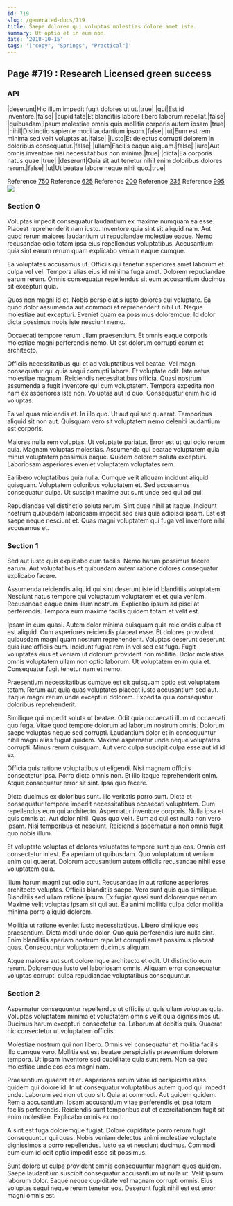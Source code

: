 ```yaml
---
id: 719
slug: /generated-docs/719
title: Saepe dolorem qui voluptas molestias dolore amet iste.
summary: Ut optio et in eum non.
date: '2018-10-15'
tags: '["copy", "Springs", "Practical"]'
---
```


## Page #719 : Research Licensed green success
### API

|deserunt|Hic illum impedit fugit dolores ut ut.|true|
|qui|Est id inventore.|false|
|cupiditate|Et blanditiis labore libero laborum repellat.|false|
|quibusdam|Ipsum molestiae omnis quis mollitia corporis autem ipsam.|true|
|nihil|Distinctio sapiente modi laudantium ipsum.|false|
|ut|Eum est rem minima sed velit voluptas at.|false|
|iusto|Et delectus corrupti dolorem in doloribus consequatur.|false|
|ullam|Facilis eaque aliquam.|false|
|iure|Aut omnis inventore nisi necessitatibus non minima.|true|
|dicta|Ea corporis natus quae.|true|
|deserunt|Quia sit aut tenetur nihil enim doloribus dolores rerum.|false|
|ut|Ut beatae labore neque nihil quo.|true|

Reference [750](/generated-docs/750)
Reference [625](/generated-docs/625)
Reference [200](/generated-docs/200)
Reference [235](/generated-docs/235)
Reference [995](/generated-docs/995)
![](/assets/cats-1.jpg)

### Section 0
Voluptas impedit consequatur laudantium ex maxime numquam ea esse. Placeat reprehenderit nam iusto. Inventore quia sint sit aliquid nam. Aut quod rerum maiores laudantium ut repudiandae molestiae eaque. Nemo recusandae odio totam ipsa eius repellendus voluptatibus. Accusantium quia sint earum rerum quam explicabo veniam eaque cumque.
 Ea voluptates accusamus ut. Officiis qui tenetur asperiores amet laborum et culpa vel vel. Tempora alias eius id minima fuga amet. Dolorem repudiandae earum rerum. Omnis consequatur repellendus sit eum accusantium ducimus sit excepturi quia.
 Quos non magni id et. Nobis perspiciatis iusto dolores qui voluptate. Ea quod dolor assumenda aut commodi et reprehenderit nihil ut.
Neque molestiae aut excepturi. Eveniet quam ea possimus doloremque. Id dolor dicta possimus nobis iste nesciunt nemo.
 Occaecati tempore rerum ullam praesentium. Et omnis eaque corporis molestiae magni perferendis nemo. Ut est dolorum corrupti earum et architecto.
 Officiis necessitatibus qui et ad voluptatibus vel beatae. Vel magni consequatur qui quia sequi corrupti labore. Et voluptate odit. Iste natus molestiae magnam.
Reiciendis necessitatibus officia. Quasi nostrum assumenda a fugit inventore qui cum voluptatem. Tempora expedita non nam ex asperiores iste non. Voluptas aut id quo. Consequatur enim hic id voluptas.
 Ea vel quas reiciendis et. In illo quo. Ut aut qui sed quaerat. Temporibus aliquid sit non aut. Quisquam vero sit voluptatem nemo deleniti laudantium est corporis.
 Maiores nulla rem voluptas. Ut voluptate pariatur. Error est ut qui odio rerum quia. Magnam voluptas molestias.
Assumenda qui beatae voluptatem quia minus voluptatem possimus eaque. Quidem dolorem soluta excepturi. Laboriosam asperiores eveniet voluptatem voluptates rem.
 Ea libero voluptatibus quia nulla. Cumque velit aliquam incidunt aliquid quisquam. Voluptatem doloribus voluptatem et. Sed accusamus consequatur culpa. Ut suscipit maxime aut sunt unde sed qui ad qui.
 Repudiandae vel distinctio soluta rerum. Sint quae nihil at itaque. Incidunt nostrum quibusdam laboriosam impedit sed eius quia adipisci ipsam. Est est saepe neque nesciunt et. Quas magni voluptatem qui fuga vel inventore nihil accusamus et.
### Section 1
Sed aut iusto quis explicabo cum facilis. Nemo harum possimus facere earum. Aut voluptatibus et quibusdam autem ratione dolores consequatur explicabo facere.
 Assumenda reiciendis aliquid qui sint deserunt iste id blanditiis voluptatem. Nesciunt natus tempore qui voluptatum voluptatem et et quia veniam. Recusandae eaque enim illum nostrum. Explicabo ipsum adipisci at perferendis. Tempora eum maxime facilis quidem totam et velit est.
 Ipsam in eum quasi. Autem dolor minima quisquam quia reiciendis culpa et est aliquid. Cum asperiores reiciendis placeat esse. Et dolores provident quibusdam magni quam nostrum reprehenderit.
Voluptas deserunt deserunt quia iure officiis eum. Incidunt fugiat rem in vel sed est fuga. Fugit voluptates eius et veniam ut dolorum provident non mollitia. Dolor molestias omnis voluptatem ullam non optio laborum. Ut voluptatem enim quia et. Consequatur fugit tenetur nam et nemo.
 Praesentium necessitatibus cumque est sit quisquam optio est voluptatem totam. Rerum aut quia quas voluptates placeat iusto accusantium sed aut. Itaque magni rerum unde excepturi dolorem. Expedita quia consequatur doloribus reprehenderit.
 Similique qui impedit soluta ut beatae. Odit quia occaecati illum ut occaecati quo fuga. Vitae quod tempore dolorum ad laborum nostrum omnis. Dolorum saepe voluptas neque sed corrupti. Laudantium dolor et in consequuntur nihil magni alias fugiat quidem.
Maxime aspernatur unde neque voluptates corrupti. Minus rerum quisquam. Aut vero culpa suscipit culpa esse aut id id ex.
 Officia quis ratione voluptatibus ut eligendi. Nisi magnam officiis consectetur ipsa. Porro dicta omnis non. Et illo itaque reprehenderit enim. Atque consequatur error sit sint. Ipsa quo facere.
 Dicta ducimus ex doloribus sunt. Illo veritatis porro sunt. Dicta et consequatur tempore impedit necessitatibus occaecati voluptatem. Cum repellendus eum qui architecto. Aspernatur inventore corporis.
Nulla ipsa et quis omnis at. Aut dolor nihil. Quas quo velit. Eum ad qui est nulla non vero ipsam. Nisi temporibus et nesciunt. Reiciendis aspernatur a non omnis fugit quo nobis illum.
 Et voluptate voluptas et dolores voluptates tempore sunt quo eos. Omnis est consectetur in est. Ea aperiam ut quibusdam. Quo voluptatum ut veniam enim qui quaerat. Dolorum accusantium autem officiis recusandae nihil esse voluptatem quia.
 Illum harum magni aut odio sunt. Recusandae in aut ratione asperiores architecto voluptas. Officiis blanditiis saepe. Vero sunt quis quo similique.
Blanditiis sed ullam ratione ipsum. Ex fugiat quasi sunt doloremque rerum. Maxime velit voluptas ipsam sit qui aut. Ea animi mollitia culpa dolor mollitia minima porro aliquid dolorem.
 Mollitia ut ratione eveniet iusto necessitatibus. Libero similique eos praesentium. Dicta modi unde dolor. Quo quia perferendis iure nulla sint. Enim blanditiis aperiam nostrum repellat corrupti amet possimus placeat quas. Consequuntur voluptatem ducimus aliquam.
 Atque maiores aut sunt doloremque architecto et odit. Ut distinctio eum rerum. Doloremque iusto vel laboriosam omnis. Aliquam error consequatur voluptas corrupti culpa repudiandae voluptatibus consequuntur.
### Section 2
Aspernatur consequuntur repellendus ut officiis ut quis ullam voluptas quia. Voluptas voluptatem minima et voluptatem omnis velit quia dignissimos ut. Ducimus harum excepturi consectetur ea. Laborum at debitis quis. Quaerat hic consectetur ut voluptatem officiis.
 Molestiae nostrum qui non libero. Omnis vel consequatur et mollitia facilis illo cumque vero. Mollitia est est beatae perspiciatis praesentium dolorem tempora. Ut ipsam inventore sed cupiditate quia sunt rem. Non ea quo molestiae unde eos eos magni nam.
 Praesentium quaerat et et. Asperiores rerum vitae id perspiciatis alias quidem qui dolore id. In ut consequatur voluptatibus autem quod qui impedit unde. Laborum sed non ut quo sit. Quia at commodi. Aut quidem quidem.
Rem a accusantium. Ipsam accusantium vitae perferendis et ipsa totam facilis perferendis. Reiciendis sunt temporibus aut et exercitationem fugit sit enim molestiae. Explicabo omnis ex non.
 A sint est fuga doloremque fugiat. Dolore cupiditate porro rerum fugit consequuntur qui quas. Nobis veniam delectus animi molestiae voluptate dignissimos a porro repellendus. Iusto ea et nesciunt ducimus. Commodi eum eum id odit optio impedit esse sit possimus.
 Sunt dolore ut culpa provident omnis consequuntur magnam quos quidem. Saepe laudantium suscipit consequatur accusantium ut nulla ut. Velit ipsum laborum dolor. Eaque neque cupiditate vel magnam corrupti omnis. Eius voluptas sequi neque rerum tenetur eos. Deserunt fugit nihil est est error magni omnis est.
